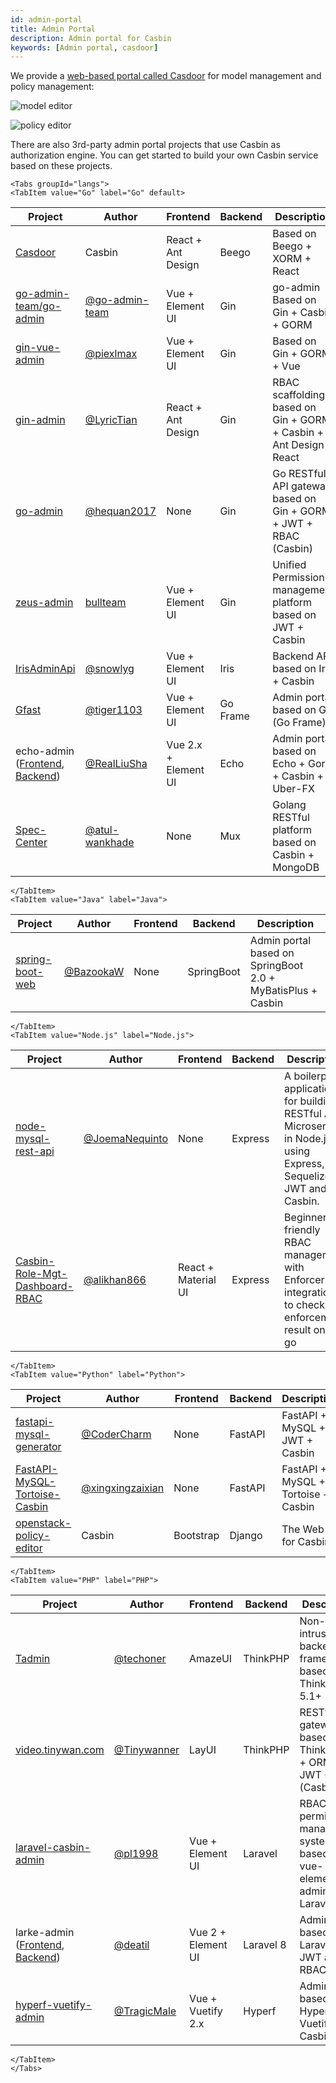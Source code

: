 ```yaml
---
id: admin-portal
title: Admin Portal
description: Admin portal for Casbin
keywords: [Admin portal, casdoor]
---
```




We provide a [web-based portal called Casdoor](https://casdoor.org) for model management and policy management:

![model editor](https://hsluoyz.github.io/casbin/ui_model_editor.png)

![policy editor](https://hsluoyz.github.io/casbin/ui_policy_editor.png)

There are also 3rd-party admin portal projects that use Casbin as authorization engine. You can get started to build your own Casbin service based on these projects.

```mdx-code-block
<Tabs groupId="langs">
<TabItem value="Go" label="Go" default>
```

Project | Author | Frontend | Backend | Description
----|----|----|----|----
[Casdoor](https://casdoor.org) | Casbin | React + Ant Design | Beego | Based on Beego + XORM + React
[go-admin-team/go-admin](https://github.com/go-admin-team/go-admin) | [@go-admin-team](https://github.com/go-admi-team) | Vue + Element UI | Gin | go-admin Based on Gin + Casbin + GORM
[gin-vue-admin](https://github.com/piexlmax/gin-vue-admin) | [@piexlmax](https://github.com/piexlmax) | Vue + Element UI | Gin | Based on Gin + GORM + Vue
[gin-admin](https://github.com/LyricTian/gin-admin) | [@LyricTian](https://github.com/LyricTian) | React + Ant Design | Gin | RBAC scaffolding based on Gin + GORM + Casbin + Ant Design React
[go-admin](https://github.com/hequan2017/go-admin) | [@hequan2017](https://github.com/hequan2017) | None | Gin | Go RESTful API gateway based on Gin + GORM + JWT + RBAC (Casbin)
[zeus-admin](https://github.com/bullteam/zeus-admin) | [bullteam](https://github.com/bullteam) | Vue + Element UI | Gin | Unified Permission management platform based on JWT + Casbin
[IrisAdminApi](https://github.com/snowlyg/IrisAdminApi) | [@snowlyg](https://github.com/snowlyg) | Vue + Element UI | Iris | Backend API based on Iris + Casbin
[Gfast](https://github.com/tiger1103/gfast) | [@tiger1103](https://github.com/tiger1103) | Vue + Element UI | Go Frame | Admin portal based on GF (Go Frame)
echo-admin ([Frontend](https://github.com/RealLiuSha/echo-admin-ui), [Backend](https://github.com/RealLiuSha/echo-admin)) | [@RealLiuSha](https://github.com/RealLiuSha) | Vue 2.x + Element UI | Echo | Admin portal based on Echo + Gorm + Casbin + Uber-FX
[Spec-Center](https://github.com/atul-wankhade/Spec-Center) | [@atul-wankhade](https://github.com/atul-wankhade) | None | Mux | Golang RESTful platform based on Casbin + MongoDB

```mdx-code-block
</TabItem>
<TabItem value="Java" label="Java">
```

Project | Author | Frontend | Backend | Description
----|----|----|----|----
[spring-boot-web](https://github.com/BazookaW/spring-boot-web) | [@BazookaW](https://github.com/BazookaW) | None | SpringBoot | Admin portal based on SpringBoot 2.0 + MyBatisPlus + Casbin

```mdx-code-block
</TabItem>
<TabItem value="Node.js" label="Node.js">
```

Project | Author | Frontend | Backend | Description
----|----|----|----|----
[node-mysql-rest-api](https://github.com/JoemaNequinto/node-mysql-rest-api) | [@JoemaNequinto](https://github.com/JoemaNequinto) | None | Express | A boilerplate application for building RESTful APIs Microservice in Node.js using Express, Sequelize, JWT and Casbin.
[Casbin-Role-Mgt-Dashboard-RBAC](https://github.com/alikhan866/Casbin-Role-Mgt-Dashboard-RBAC) | [@alikhan866](https://github.com/alikhan866) | React + Material UI | Express | Beginner friendly RBAC management with Enforcer integration to check enforcement result on the go

```mdx-code-block
</TabItem>
<TabItem value="Python" label="Python">
```

Project | Author | Frontend | Backend | Description
----|----|----|----|----
[fastapi-mysql-generator](https://github.com/CoderCharm/fastapi-mysql-generator) | [@CoderCharm](https://github.com/CoderCharm) | None | FastAPI | FastAPI + MySQL + JWT + Casbin
[FastAPI-MySQL-Tortoise-Casbin](https://github.com/xingxingzaixian/FastAPI-MySQL-Tortoise-Casbin) | [@xingxingzaixian](https://github.com/xingxingzaixian) | None | FastAPI | FastAPI + MySQL + Tortoise + Casbin
[openstack-policy-editor](https://github.com/casbin/openstack-policy-editor) | Casbin | Bootstrap | Django | The Web UI for Casbin

```mdx-code-block
</TabItem>
<TabItem value="PHP" label="PHP">
```

Project | Author | Frontend | Backend | Description
----|----|----|----|----
[Tadmin](https://github.com/techoner/tadmin) | [@techoner](https://github.com/techoner) | AmazeUI | ThinkPHP | Non-intrusive backend framework based on ThinkPHP 5.1+
[video.tinywan.com](https://github.com/Tinywan/video.tinywan.com) | [@Tinywanner](https://github.com/Tinywan) | LayUI | ThinkPHP | RESTful API gateway based on ThinkPHP5 + ORM + JWT + RBAC (Casbin)
[laravel-casbin-admin](https://github.com/pl1998/laravel-casbin-admin) | [@pl1998](https://github.com/pl1998) | Vue + Element UI | Laravel | RBAC permission management system based on vue-element-admin and Laravel
larke-admin ([Frontend](https://github.com/deatil/larke-admin-frontend), [Backend](https://github.com/deatil/larke-admin)) | [@deatil](https://github.com/deatil) | Vue 2 + Element UI | Laravel 8 | Admin portal based on Laravel 8, JWT and RBAC
[hyperf-vuetify-admin](https://github.com/TragicMale/hyperf-vuetify-admin) | [@TragicMale](https://github.com/TragicMale) | Vue + Vuetify 2.x | Hyperf | Admin portal based on Hyperf, Vuetify and Casbin

```mdx-code-block
</TabItem>
</Tabs>
```
